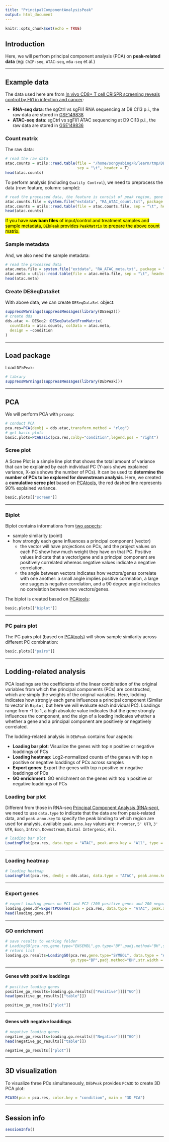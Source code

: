 ```yaml
---
title: "PrincipalComponentAnalysisPeak"
output: html_document
---
```


```r
knitr::opts_chunk$set(echo = TRUE)
```

## Introduction
Here, we will perfrom principal component analysis (PCA) on **peak-related data** (eg: `ChIP-seq`, `ATAC-seq`, `m6a-seq` et al.)

<hr />

## Example data
The data used here are from [In vivo CD8+ T cell CRISPR screening reveals control by Fli1 in infection and cancer](https://doi.org/10.1016/j.cell.2021.02.019):

* **RNA-seq data**: the sgCtrl vs sgFli1 RNA sequencing at D8 Cl13 p.i., the raw data are stored in [GSE149838](https://www.ncbi.nlm.nih.gov/geo/query/acc.cgi?acc=GSE149838)
* **ATAC-seq data**: sgCtrl vs sgFli1 ATAC sequencing at D9 Cl13 p.i., the raw data are stored in [GSE149836](https://www.ncbi.nlm.nih.gov/geo/query/acc.cgi?acc=GSE149836)

### Count matrix

The raw data:

```r
# read the raw data
atac.counts = utils::read.table(file = "/home/songyabing/R/learn/tmp/DEbPeak/GSE149836_combUnionReadsWithLabels.txt",
                                sep = "\t", header = T)
head(atac.counts)
```

To perform analysis (including `Quality Control`), we need to preprocess the data (row: feature, column: sample):

```r
# read the processed data, the feature is consist of peak region, gene symbol and annotated binding region.
atac.counts.file = system.file("extdata", "RA_ATAC_count.txt", package = "DEbPeak")
atac.counts = utils::read.table(file = atac.counts.file, sep = "\t", header = T)
head(atac.counts)
```

<mark>If you have **raw bam files** of input/control and treatment samples and sample metadata, `DEbPeak` provides `PeakMatrix` to prepare the above count matrix.</mark>

### Sample metadata

And, we also need the sample metadata:
```r
# read the processed data
atac.meta.file = system.file("extdata", "RA_ATAC_meta.txt", package = "DEbPeak")
atac.meta = utils::read.table(file = atac.meta.file, sep = "\t", header = T)
head(atac.meta)
```

### Create DESeqDataSet
With above data, we can create `DESeqDataSet` object:
```r
suppressWarnings(suppressMessages(library(DESeq2)))
# create dds
dds.atac <- DESeq2::DESeqDataSetFromMatrix(
  countData = atac.counts, colData = atac.meta,
  design = ~condition
)
```

<hr />

## Load package

Load `DEbPeak`:
```r
# library
suppressWarnings(suppressMessages(library(DEbPeak)))
```

<hr />

## PCA
We will perform PCA with `prcomp`:
```r
# conduct PCA
pca.res=PCA(deobj = dds.atac,transform.method = "rlog")
# get basic plots
basic.plots=PCABasic(pca.res,colby="condition",legend.pos = "right")
```

### Scree plot
A Scree Plot is a simple line plot that shows the total amount of variance that can be explained by each individual PC (Y-axis shows explained variance, X-axis shows the number of PCs). It can be used to **determine the number of PCs to be explored for downstream analysis**. Here, we created a **cumulative scree plot** based on [PCAtools](https://github.com/kevinblighe/PCAtools), the red dashed line represents 90% explained variance.
```r
basic.plots[["screen"]]
```

<hr />

### Biplot
Biplot contains informations from [two aspects](https://blog.bioturing.com/2018/06/18/how-to-read-pca-biplots-and-scree-plots/):

* sample similarity (point)
* how strongly each gene influences a principal component (vector)
  - the vector will have projections on PCs, and the project values on each PC show how much weight they have on that PC. Positive values indicate that a vector/gene and a principal component are positively correlated whereas negative values indicate a negative correlation.
  - the angle between vectors indicates how vectors/genes correlate with one another: a small angle implies positive correlation, a large one suggests negative correlation, and a 90 degree angle indicates no correlation between two vectors/genes.
  
The biplot is created based on [PCAtools](https://github.com/kevinblighe/PCAtools):
```r
basic.plots[["biplot"]]
```

<hr />

### PC pairs plot
The PC pairs plot (based on [PCAtools](https://github.com/kevinblighe/PCAtools)) will show sample similarity across different PC combination:
```r
basic.plots[["pairs"]]
```

<hr />
  
## Lodding-related analysis
PCA loadings are the coefficients of the linear combination of the original variables from which the principal components (PCs) are constructed, which are simply the weights of the original variables. Here, lodding indicates how strongly each gene influences a principal component (Similar to vector in `Biplot`, but here we will evaluate each individual PC). Loadings range from -1 to 1, a high absolute value indicates that the gene strongly influences the component, and the sign of a loading indicates whether a whether a gene and a principal component are positively or negatively correlated. 

The lodding-related analysis in `DEbPeak` contains four aspects: 

* **Loading bar plot**: Visualize the genes with top n positive or negative loaddings of PCs
* **Loading heatmap**: Log2-normalized counts of the genes with top n positive or negative loaddings of PCs across samples
* **Export genes**: Export the genes with top n positive or negative loaddings of PCs
* **GO enrichment**: GO enrichment on the genes with top n positive or negative loaddings of PCs

### Loading bar plot
Different from those in RNA-seq [Principal Component Analysis (RNA-seq)](https://showteeth.github.io/DEbPeak/articles/PrincipalComponentAnalysis.html), we need to use `data.type` to indicate that the data are from peak-related data, and `peak.anno.key` to specify the peak binding to which region are used for analysis, available `peak.anno.key` values are: `Promoter`, `5' UTR`, `3' UTR`, `Exon`, `Intron`, `Downstream`, `Distal Intergenic`, `All`.

```r
# loading bar plot
LoadingPlot(pca.res, data.type = "ATAC", peak.anno.key = "All", type = "bar")
```

<hr />

### Loading heatmap
```r
# loading heatmap
LoadingPlot(pca.res, deobj = dds.atac, data.type = "ATAC", peak.anno.key = "All", type = "heat")
```

<hr />

### Export genes
```r
# export loading genes on PC1 and PC2 (200 positive genes and 200 negative genes) 
loading.gene.df=ExportPCGenes(pca = pca.res, data.type = "ATAC", peak.anno.key = "All", pc = 1:2, gene.num = 200)
head(loading.gene.df)
```

<hr />

### GO enrichment
```r
# save results to working folder
# LoadingGO(pca.res,gene.type="ENSEMBL",go.type="BP",padj.method="BH",save = T)
# return list
loading.go.results=LoadingGO(pca.res,gene.type="SYMBOL", data.type = "ATAC", peak.anno.key = "All",
                             go.type="BP",padj.method="BH",str.width = 50,save = F)
```

<hr />

#### Genes with positive loaddings
```r
# positive loading genes
positive_go_results=loading.go.results[["Positive"]][["GO"]]
head(positive_go_results[["table"]])

positive_go_results[["plot"]]
```

<hr />

#### Genes with negative loaddings
```r
# negative loading genes
negative_go_results=loading.go.results[["Negative"]][["GO"]]
head(negative_go_results[["table"]])

negative_go_results[["plot"]]
```

<hr />

## 3D visualization
To visualize three PCs simultaneously, `DEbPeak` provides `PCA3D` to create 3D PCA plot:
```r
PCA3D(pca = pca.res, color.key = "condition", main = "3D PCA")
```

<hr />

## Session info
```r
sessionInfo()
```

<hr />
